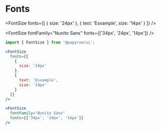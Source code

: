 
# Fonts

<FontSize
  fonts={[
    {
      size: '24px'
    },
    {
      text: 'Esxample',
      size: '14px'
    }
  ]}
/>

<FontSize
  fontFamily="Nunito Sans"
  fonts={['34px', '24px', '14px']}
/>

```jsx
import { FontSize } from '@papyrum/ui';

<FontSize
  fonts={[
    {
      size: '24px'
    },
    {
      text: 'Esxample',
      size: '14px'
    }
  ]}
/>

<FontSize
  fontFamily="Nunito Sans"
  fonts={['34px', '24px', '14px']}
/>
```